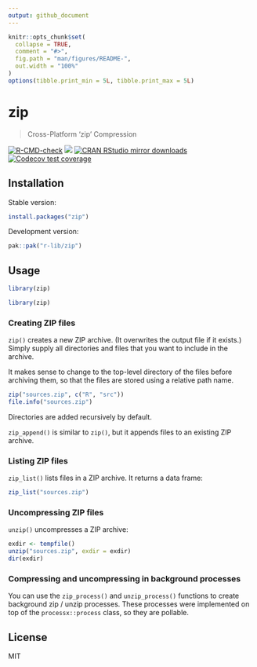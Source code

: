 ```yaml
---
output: github_document
---
```


<!-- README.md is generated from README.Rmd. Please edit that file -->

```r
knitr::opts_chunk$set(
  collapse = TRUE,
  comment = "#>",
  fig.path = "man/figures/README-",
  out.width = "100%"
)
options(tibble.print_min = 5L, tibble.print_max = 5L)
```

# zip

> Cross-Platform 'zip' Compression

<!-- badges: start -->
[![R-CMD-check](https://github.com/r-lib/zip/actions/workflows/R-CMD-check.yaml/badge.svg)](https://github.com/r-lib/zip/actions/workflows/R-CMD-check.yaml)
[![](https://www.r-pkg.org/badges/version/zip)](https://www.r-pkg.org/pkg/zip)
[![CRAN RStudio mirror downloads](https://cranlogs.r-pkg.org/badges/zip)](https://www.r-pkg.org/pkg/zip)
[![Codecov test coverage](https://codecov.io/gh/r-lib/zip/branch/main/graph/badge.svg)](https://app.codecov.io/gh/r-lib/zip?branch=main)
<!-- badges: end -->

## Installation

Stable version:

```r
install.packages("zip")
```

Development version:

```r
pak::pak("r-lib/zip")
```

## Usage

```r
library(zip)
```

```r
library(zip)
```

### Creating ZIP files

`zip()` creates a new ZIP archive. (It overwrites the output file if it
exists.) Simply supply all directories and files that you want to include
in the archive.

It makes sense to change to the top-level directory of the files before
archiving them, so that the files are stored using a relative path name.

```r
zip("sources.zip", c("R", "src"))
file.info("sources.zip")
```

Directories are added recursively by default.

`zip_append()` is similar to `zip()`, but it appends files to an existing
ZIP archive.

### Listing ZIP files

`zip_list()` lists files in a ZIP archive. It returns a data frame:

```r
zip_list("sources.zip")
```

### Uncompressing ZIP files

`unzip()` uncompresses a ZIP archive:

```r
exdir <- tempfile()
unzip("sources.zip", exdir = exdir)
dir(exdir)
```

### Compressing and uncompressing in background processes

You can use the `zip_process()` and  `unzip_process()` functions to
create background zip / unzip processes. These processes were implemented
on top of the `processx::process` class, so they are pollable.

## License

MIT
